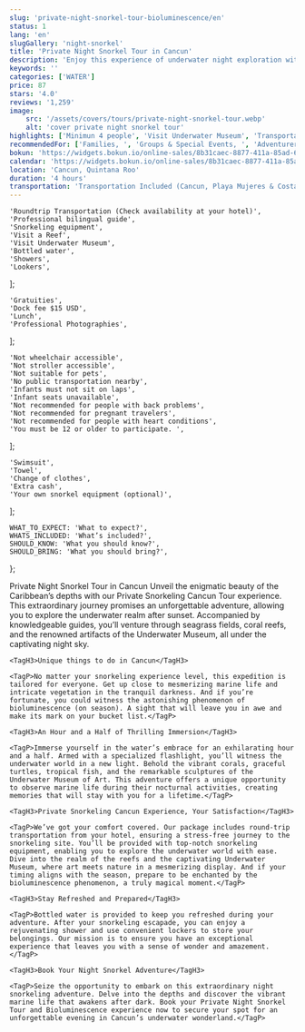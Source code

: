 ```yaml
---
slug: 'private-night-snorkel-tour-bioluminescence/en'
status: 1
lang: 'en'
slugGallery: 'night-snorkel'
title: 'Private Night Snorkel Tour in Cancun'
description: 'Enjoy this experience of underwater night exploration with our Private Night Snorkel Tour and Bioluminescence at Punta Sam Cancun.'
keywords: ''
categories: ['WATER']
price: 87
stars: '4.0'
reviews: '1,259'
image:
    src: '/assets/covers/tours/private-night-snorkel-tour.webp'
    alt: 'cover private night snorkel tour'
highlights: ['Minimun 4 people', 'Visit Underwater Museum', 'Transportation Included', 'Visit a Reef']
recommendedFor: ['Families, ', 'Groups & Special Events, ', 'Adventurers']
bokun: 'https://widgets.bokun.io/online-sales/8b31caec-8877-411a-85ad-682828170619/experience/792660?partialView=1'
calendar: 'https://widgets.bokun.io/online-sales/8b31caec-8877-411a-85ad-682828170619/experience-calendar/792660'
location: 'Cancun, Quintana Roo'
duration: '4 hours'
transportation: 'Transportation Included (Cancun, Playa Mujeres & Costa Mujeres)'
---
```



    'Roundtrip Transportation (Check availability at your hotel)',
    'Professional bilingual guide',
    'Snorkeling equipment',
    'Visit a Reef',
    'Visit Underwater Museum',
    'Bottled water',
    'Showers',
    'Lookers',
];

    'Gratuities',
    'Dock fee $15 USD',
    'Lunch',
    'Professional Photographies',
];

    'Not wheelchair accessible',
    'Not stroller accessible',
    'Not suitable for pets',
    'No public transportation nearby',
    'Infants must not sit on laps',
    'Infant seats unavailable',
    'Not recommended for people with back problems',
    'Not recommended for pregnant travelers',
    'Not recommended for people with heart conditions',
    'You must be 12 or older to participate. ',
];

    'Swimsuit',
    'Towel',
    'Change of clothes',
    'Extra cash',
    'Your own snorkel equipment (optional)',
];

    WHAT_TO_EXPECT: 'What to expect?',
    WHATS_INCLUDED: 'What’s included?',
    SHOULD_KNOW: 'What you should know?',
    SHOULD_BRING: 'What you should bring?',
};

<Accordion client:visible title={titles.WHAT_TO_EXPECT} idHash="whatToExpect">
    <TagP>Private Night Snorkel Tour in Cancun Unveil the enigmatic beauty of the Caribbean’s depths with our Private Snorkeling Cancun Tour experience. This extraordinary journey promises an unforgettable adventure, allowing you to explore the underwater realm after sunset. Accompanied by knowledgeable guides, you’ll venture through seagrass fields, coral reefs, and the renowned artifacts of the Underwater Museum, all under the captivating night sky.</TagP>
    
    <TagH3>Unique things to do in Cancun</TagH3>
    
    <TagP>No matter your snorkeling experience level, this expedition is tailored for everyone. Get up close to mesmerizing marine life and intricate vegetation in the tranquil darkness. And if you’re fortunate, you could witness the astonishing phenomenon of bioluminescence (on season). A sight that will leave you in awe and make its mark on your bucket list.</TagP>
    
    <TagH3>An Hour and a Half of Thrilling Immersion</TagH3>
    
    <TagP>Immerse yourself in the water’s embrace for an exhilarating hour and a half. Armed with a specialized flashlight, you’ll witness the underwater world in a new light. Behold the vibrant corals, graceful turtles, tropical fish, and the remarkable sculptures of the Underwater Museum of Art. This adventure offers a unique opportunity to observe marine life during their nocturnal activities, creating memories that will stay with you for a lifetime.</TagP>
    
    <TagH3>Private Snorkeling Cancun Experience, Your Satisfaction</TagH3>
    
    <TagP>We’ve got your comfort covered. Our package includes round-trip transportation from your hotel, ensuring a stress-free journey to the snorkeling site. You’ll be provided with top-notch snorkeling equipment, enabling you to explore the underwater world with ease. Dive into the realm of the reefs and the captivating Underwater Museum, where art meets nature in a mesmerizing display. And if your timing aligns with the season, prepare to be enchanted by the bioluminescence phenomenon, a truly magical moment.</TagP>
    
    <TagH3>Stay Refreshed and Prepared</TagH3>
    
    <TagP>Bottled water is provided to keep you refreshed during your adventure. After your snorkeling escapade, you can enjoy a rejuvenating shower and use convenient lockers to store your belongings. Our mission is to ensure you have an exceptional experience that leaves you with a sense of wonder and amazement.</TagP>
    
    <TagH3>Book Your Night Snorkel Adventure</TagH3>
    
    <TagP>Seize the opportunity to embark on this extraordinary night snorkeling adventure. Delve into the depths and discover the vibrant marine life that awakens after dark. Book your Private Night Snorkel Tour and Bioluminescence experience now to secure your spot for an unforgettable evening in Cancun’s underwater wonderland.</TagP>
</Accordion>

<Accordion client:visible title={titles.WHATS_INCLUDED} idHash="whatsIncluded">
    <Inclusions includes={includes} notIncludes={notIncludes} />
</Accordion>

<Accordion client:visible title={titles.SHOULD_KNOW} idHash="whatYouShouldKnow">
    <ShouldKnow shouldKnow={shouldKnow} />
</Accordion>

<Accordion client:visible title={titles.SHOULD_BRING} idHash="whatYouShouldBring">
    <ShouldBring shouldBring={shouldBring} />
</Accordion>